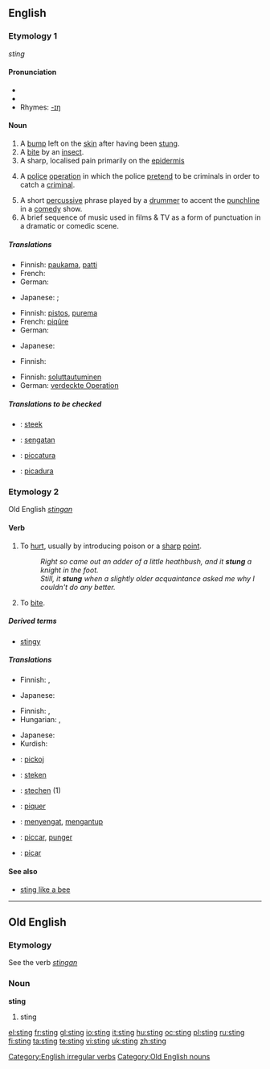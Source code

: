 {{wikipedia|dab=sting}}
==English==

===Etymology 1===
{{OE.}} ''sting''

{{rfc-level|check placement of Pronunciation}}

====Pronunciation====
*{{IPA|/'stɪɳ/}}
*{{audio|en-us-sting.ogg|Audio (US)}}
*Rhymes: [[Rhymes:English:-ɪŋ|-ɪŋ]]

====Noun====
{{en-noun}}

# A [[bump]] left on the [[skin]] after having been [[stung]].
# A [[bite]] by an [[insect]].
# A sharp, localised pain primarily on the [[epidermis]]
# {{law enforcement}} A [[police]] [[operation]] in which the police [[pretend]] to be criminals in order to catch a [[criminal]].
# A short [[percussive]] phrase played by a [[drummer]] to accent the [[punchline]] in a [[comedy]] show.
# A  brief sequence of music used in films & TV as a form of punctuation in a dramatic or comedic scene.

=====Translations=====
{{trans-top|bump on skin after having been stung}}
* Finnish: [[paukama]], [[patti]]
* French: {{t+|fr|piqûre}}
* German: {{t+|de|Stich|m}}
{{trans-mid}}
* Japanese: {{qualifier|general}} {{t|ja|刺し傷|tr=sashi-kizu|sc=Jpan}}; {{qualifier|formal}} {{t|ja|刺傷|tr=shishō|sc=Jpan}}
{{trans-bottom}}

{{trans-top|bite by an insect}}
* Finnish: [[pistos]], [[purema]]
* French: [[piqûre]]
* German: {{t-|de|Insektenbiss|m}}
{{trans-mid}}
* Japanese: {{t|ja|虫さされ|tr=mushi-sasare|sc=Jpan}}
{{trans-bottom}}

{{trans-top|sharp, localised pain in epidermis}}
* Finnish: {{t-|fi|pisto}}
{{trans-mid}}
{{trans-bottom}}

{{trans-top|police operation}}
* Finnish: [[soluttautua|soluttautuminen]]
* German: [[verdeckte Operation]] {{f}}
{{trans-mid}}
{{trans-bottom}}

=====Translations to be checked=====
{{checktrans}}
<!--Remove this section once all of the translations below have been moved into the tables above.-->
*{{ttbc|Dutch}}: [[steek]]
*{{ttbc|Indonesian}}: [[sengat|sengatan]]
*{{ttbc|Interlingua}}: [[piccatura]]
*{{ttbc|Spanish}}: [[picadura]]

===Etymology 2===
Old English ''[[stingan]]''

====Verb====
{{en-verb|stings|stinging|'''[[stang]]''' or '''[[stung]]'''|stung}}

# {{transitive}} To [[hurt]], usually by introducing poison or a [[sharp]] [[point]].
#:''Right so came out an adder of a little heathbush, and it '''stung''' a knight in the foot.''
#:''Still, it '''stung''' when a slightly older acquaintance asked me why I couldn't do any better.''
# {{transitive|of an insect}} To [[bite]].

=====Derived terms=====
* [[stingy]]

=====Translations=====
{{trans-top|to hurt}}
* Finnish: {{t+|fi|pistää}}, {{t+|fi|purra}}
{{trans-mid}}
* Japanese: {{t-|ja|刺す|tr=sasu|sc=Jpan}}
{{trans-bottom}}

{{trans-top|of an insect: to bite}}
* Finnish: {{t+|fi|pistää}}, {{t+|fi|purra}}
* Hungarian: {{t|hu|szúr}}, {{t|hu|csíp}}
{{trans-mid}}
* Japanese: {{t+|ja|食う|tr=kū|sc=Jpan}}
* Kurdish: {{KUchar|[[پێوه‌دان]]}}
{{trans-bottom}}

{{checktrans-top}}
*{{ttbc|Albanian}}: [[pickoj]]
*{{ttbc|Dutch}}: [[steken]]
*{{ttbc|German}}: [[stechen]] (1)
*{{ttbc|French}}: [[piquer]]
{{checktrans-mid}}
*{{ttbc|Indonesian}}: [[sengat|menyengat]], [[antup|mengantup]]
*{{ttbc|Interlingua}}: [[piccar]], [[punger]]
*{{ttbc|Spanish}}: [[picar]]
{{checktrans-bottom}}

====See also====
*[[sting like a bee]]

[[Category:English irregular verbs]]

----

==Old English==

===Etymology===
See the verb ''[[stingan]]''

===Noun===
'''sting'''

# sting

[[Category:Old English nouns]]

[[el:sting]]
[[fr:sting]]
[[gl:sting]]
[[io:sting]]
[[it:sting]]
[[hu:sting]]
[[oc:sting]]
[[pl:sting]]
[[ru:sting]]
[[fi:sting]]
[[ta:sting]]
[[te:sting]]
[[vi:sting]]
[[uk:sting]]
[[zh:sting]]